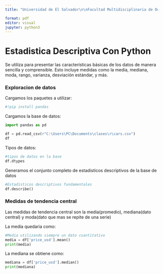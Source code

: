 ```yaml
---
title: "Universidad de El Salvador\n\nFacultad Multidisciplinaria de Occidente\n\nMayra Cañas\n\nEstadistica Descriptiva con Python" 

format: pdf
editor: visual
jupyter: python3
---
```


\newpage

\tableofcontents

\newpage

# **Estadistica Descriptiva Con Python** 

Se utiliza para presentar las características básicas de los datos de manera sencilla y comprensible. Esto incluye medidas como la media, mediana, moda, rango, varianza, desviación estándar, y más.

### Exploracion de datos 

Cargamos los paquetes a utilizar:

```python
#!pip install pandas
```

Cargamos la base de datos:

```python
import pandas as pd

df = pd.read_csv(r"C:\Users\PC\Documents\clases\r\cars.csv")
df
```

Tipos de datos:

```python
#tipos de datos en la base 
df.dtypes
```

Generamos el conjunto completo de estadisticos descriptivos de la base de datos

```python
#Estadisticos descriptivos fundamentales 
df.describe()
```

### Medidas de tendencia central 

Las medidas de tendencia central son la media(promedio), mediana(dato central) y moda(dato que mas se repite de una serie)

La media quedaria como:

```python
#Media utilizando siempre un dato cuantitativo 
media = df['price_usd'].mean()
print(media)
```

La mediana se obtiene como:

```python
mediana = df['price_usd'].median()
print(mediana)
```
